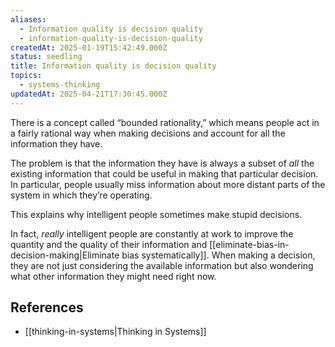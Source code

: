```yaml
---
aliases:
  - Information quality is decision quality
  - information-quality-is-decision-quality
createdAt: 2025-01-19T15:42:49.000Z
status: seedling
title: Information quality is decision quality
topics:
  - systems-thinking
updatedAt: 2025-04-21T17:30:45.000Z
---
```

There is a concept called “bounded rationality,” which means people act in a fairly rational way when making decisions and account for all the information they have.

The problem is that the information they have is always a subset of _all_ the existing information that could be useful in making that particular decision. In particular, people usually miss information about more distant parts of the system in which they’re operating.

This explains why intelligent people sometimes make stupid decisions.

In fact, _really_ intelligent people are constantly at work to improve the quantity and the quality of their information and [[eliminate-bias-in-decision-making|Eliminate bias systematically]]. When making a decision, they are not just considering the available information but also wondering what other information they might need right now.

## References

- [[thinking-in-systems|Thinking in Systems]]
